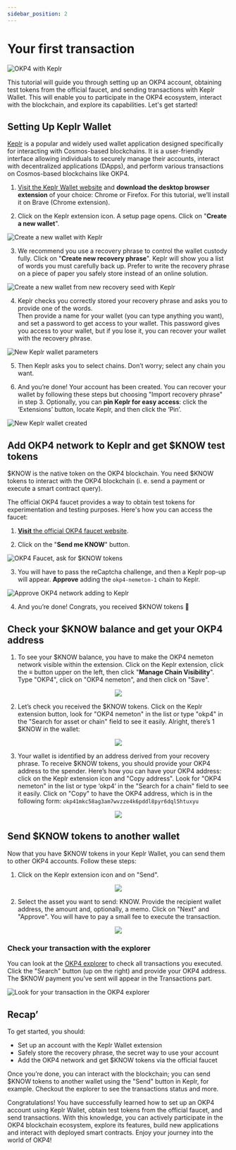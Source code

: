 ```yaml
---
sidebar_position: 2
---
```


# Your first transaction

![OKP4 with Keplr](/img/content/tutorials/keplr-0.webp)

This tutorial will guide you through setting up an OKP4 account, obtaining test tokens from the official faucet, and sending transactions with Keplr Wallet. This will enable you to participate in the OKP4 ecosystem, interact with the blockchain, and explore its capabilities. Let's get started!

## Setting Up Keplr Wallet

[Keplr](https://www.keplr.app/) is a popular and widely used wallet application designed specifically for interacting with Cosmos-based blockchains. It is a user-friendly interface allowing individuals to securely manage their accounts, interact with decentralized applications (DApps), and perform various transactions on Cosmos-based blockchains like OKP4.

1. [Visit the Keplr Wallet website](https://www.keplr.app/download) and **download the desktop browser extension** of your choice: Chrome or Firefox. For this tutorial, we’ll install it on Brave (Chrome extension).

2. Click on the Keplr extension icon. A setup page opens. Click on "**Create a new wallet**".

![Create a new wallet with Keplr](/img/content/tutorials/keplr-1.webp)

3. We recommend you use a recovery phrase to control the wallet custody fully. Click on "**Create new recovery phrase**". Keplr will show you a list of words you must carefully back up. Prefer to write the recovery phrase on a piece of paper you safely store instead of an online solution.  

![Create a new wallet from new recovery seed with Keplr](/img/content/tutorials/keplr-2.webp)

4. Keplr checks you correctly stored your recovery phrase and asks you to provide one of the words.  
Then provide a name for your wallet (you can type anything you want), and set a password to get access to your wallet. This password gives you access to your wallet, but if you lose it, you can recover your wallet with the recovery phrase.

![New Keplr wallet parameters](/img/content/tutorials/keplr-3.webp)

5. Then Keplr asks you to select chains. Don’t worry; select any chain you want.

6. And you’re done! Your account has been created. You can recover your wallet by following these steps but choosing "Import recovery phrase" in step 3.
Optionally, you can **pin Keplr for easy access**: click the ‘Extensions’ button, locate Keplr, and then click the ‘Pin’.

![New Keplr wallet created](/img/content/tutorials/keplr-4.webp)

## Add OKP4 network to Keplr and get $KNOW test tokens

$KNOW is the native token on the OKP4 blockchain. You need $KNOW tokens to interact with the OKP4 blockchain (i. e. send a payment or execute a smart contract query).

The official OKP4 faucet provides a way to obtain test tokens for experimentation and testing purposes. Here's how you can access the faucet:

1. [**Visit** the official OKP4 faucet website](https://faucet.okp4.network/).

2. Click on the "**Send me KNOW**" button.

![OKP4 Faucet, ask for $KNOW tokens](/img/content/tutorials/keplr-5.webp)

3. You will have to pass the reCaptcha challenge, and then a Keplr pop-up will appear. **Approve** adding the `okp4-nemeton-1` chain to Keplr.

![Approve OKP4 network adding to Keplr](/img/content/tutorials/keplr-6.webp)

4. And you’re done! Congrats, you received $KNOW tokens 🥳

## Check your $KNOW balance and get your OKP4 address

1. To see your $KNOW balance, you have to make the OKP4 nemeton network visible within the extension. Click on the Keplr extension, click the **≡** button upper on the left, then click "**Manage Chain Visibility**". Type "OKP4", click on "OKP4 nemeton", and then click on "Save".

<center><img src="/img/content/tutorials/keplr-8.webp"></img></center>

2. Let’s check you received the $KNOW tokens. Click on the Keplr extension button, look for "OKP4 nemeton" in the list or type "okp4" in the "Search for asset or chain" field to see it easily. Alright, there’s 1 $KNOW in the wallet:

<center><img src="/img/content/tutorials/keplr-9.webp"></img></center>

3. Your wallet is identified by an address derived from your recovery phrase. To receive $KNOW tokens, you should provide your OKP4 address to the spender.
Here’s how you can have your OKP4 address: click on the Keplr extension icon and "Copy address". Look for "OKP4 nemeton" in the list or type ‘okp4’ in the "Search for a chain" field to see it easily. Click on "Copy" to have the OKP4 address, which is in the following form:  `okp41mkc58ag3am7wvzze4k6pddl8pyr6dql5htuxyu`

<center><img src="/img/content/tutorials/keplr-10.webp"></img></center>

## Send $KNOW tokens to another wallet

Now that you have $KNOW tokens in your Keplr Wallet, you can send them to other OKP4 accounts. Follow these steps:

1. Click on the Keplr extension icon and on "Send".

<center><img src="/img/content/tutorials/keplr-11.webp"></img></center>

2. Select the asset you want to send: KNOW. Provide the recipient wallet address, the amount and, optionally, a memo. Click on "Next" and "Approve". You will have to pay a small fee to execute the transaction.

<center><img src="/img/content/tutorials/keplr-12.webp"></img></center>

### Check your transaction with the explorer

You can look at the [OKP4 explorer](https://explore.okp4.network/OKP4%20testnet) to check all transactions you executed. Click the "Search" button (up on the right) and provide your OKP4 address. The $KNOW payment you’ve sent will appear in the Transactions part.

![Look for your transaction in the OKP4 explorer](/img/content/tutorials/keplr-13.webp)

## Recap’

To get started, you should:

- Set up an account with the Keplr Wallet extension
- Safely store the recovery phrase, the secret way to use your account
- Add the OKP4 network and get $KNOW tokens via the official faucet

Once you’re done, you can interact with the blockchain; you can send $KNOW tokens to another wallet using the "Send" button in Keplr, for example. Checkout the explorer to see the transactions status and more.

Congratulations! You have successfully learned how to set up an OKP4 account using Keplr Wallet, obtain test tokens from the official faucet, and send transactions. With this knowledge, you can actively participate in the OKP4 blockchain ecosystem, explore its features, build new applications and interact with deployed smart contracts. Enjoy your journey into the world of OKP4!
